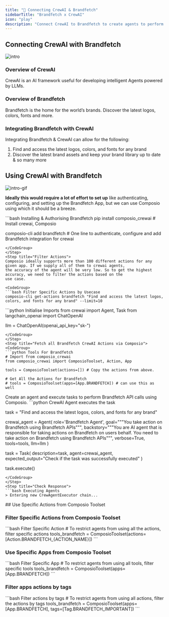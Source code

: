 ```yaml
---
title: "🚀 Connecting CrewAI & Brandfetch"
sidebarTitle: "Brandfetch x CrewAI"
icon: "play"
description: "Connect CrewAI to Brandfetch to create agents to perform tasks using natural language"
---
```


## Connecting CrewAI with Brandfetch
![intro](/media/intro.jpg)

### Overview of CrewAI

CrewAI is an AI framework useful for developing intelligent Agents powered by LLMs.

### Overview of Brandfetch

Brandfetch is the home for the world’s brands. Discover the latest logos, colors, fonts and more.

### Integrating Brandfetch with CrewAI

Integrating Brandfetch & CrewAI can allow for the following:

1. Find and access the latest logos, colors, and fonts for any brand
2. Discover the latest brand assets and keep your brand library up to date
& so many more

## Using CrewAI with Brandfetch
![intro-gif](/media/intro.gif)
<Steps>
<Step title="Setting Up the Environment">

**Ideally this would require a lot of effort to set up** like authenticating, configuring, and setting up the Brandfetch App, but we can use Composio using which it should be a breeze.

<CodeGroup>
```bash Installing & Authorising Brandfetch
pip install composio_crewai # Install crewai, Composio 

composio-cli add brandfetch # One line to authenticate, configure and add Brandfetch integration for crewai
```
</CodeGroup>
</Step>
<Step title="Filter Actions">
Composio ideally supports more than 100 different actions for any given app. If we supply all of them to crewai agents, 
the accuracy of the agent will be very low. So to get the highest accuracy, we need to filter the actions based on the 
use case.

<CodeGroup>
```bash Filter Specific Actions by Usecase
composio-cli get-actions brandfetch "Find and access the latest logos, colors, and fonts for any brand" --limit=10
```
</CodeGroup>

</Step>
<Step title="Import Base Packages">

<CodeGroup>
```python Initialise Imports
from crewai import Agent, Task
from langchain_openai import ChatOpenAI

llm = ChatOpenAI(openai_api_key="sk-<OPENAI KEY>")
```
</CodeGroup>
</Step>
<Step title="Fetch all Brandfetch CrewAI Actions via Composio">
<CodeGroup>
```python Tools For Brandfetch
# Import from composio_crewai
from composio_crewai import ComposioToolset, Action, App

tools = ComposioToolset(actions=[]) # Copy the actions from above. 

# Get All the Actions for Brandfetch
# tools = ComposioToolset(apps=[App.BRANDFETCH]) # can use this as well
```
</CodeGroup>
</Step>
<Step title="Execute the Agent">
Create an agent and execute tasks to perform Brandfetch API calls using Composio. 
<CodeGroup>
```python CrewAI Agent executes the task

task = "Find and access the latest logos, colors, and fonts for any brand"

crewai_agent = Agent(
    role='Brandfetch Agent',
    goal="""You take action on Brandfetch using Brandfetch APIs""",
    backstory="""You are AI agent that is responsible for taking actions on Brandfetch on users behalf. You need to take action on Brandfetch using Brandfetch APIs""",
    verbose=True,
    tools=tools,
    llm=llm
)

task = Task(
    description=task,
    agent=crewai_agent,
    expected_output="Check if the task was successfully executed"
)

task.execute()
```
</CodeGroup>
</Step>
<Step title="Check Response">
```bash Executing Agents
> Entering new CrewAgentExecutor chain...
```
</Step>
</Steps>
## Use Specific Actions from Composio Toolset

### Filter Specific Actions from Composio Toolset

<CodeGroup>
```bash Filter Specific Action
# To restrict agents from using all the actions, filter specific actions
tools_brandfetch = ComposioToolset(actions=[Action.BRANDFETCH_{ACTION_NAME}])
```
</CodeGroup>

### Use Specific Apps from Composio Toolset
<CodeGroup>
```bash Filter Specific App
# To restrict agents from using all tools, filter specific tools
tools_brandfetch = ComposioToolset(apps=[App.BRANDFETCH])
```
</CodeGroup>

### Filter apps actions by tags 
<CodeGroup>
```bash Filter actions by tags
# To restrict agents from using all actions, filter the actions by tags
tools_brandfetch = ComposioToolset(apps=[App.BRANDFETCH], tags=[Tag.BRANDFETCH_IMPORTANT])
```
</CodeGroup>
